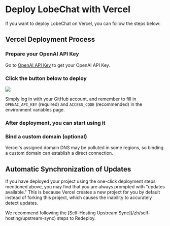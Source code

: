 
# Deploy LobeChat with Vercel

If you want to deploy LobeChat on Vercel, you can follow the steps below:

## Vercel Deployment Process

<Steps>

### Prepare your OpenAI API Key

Go to [OpenAI API Key](https://platform.openai.com/account/api-keys) to get your OpenAI API Key.

### Click the button below to deploy

[![][deploy-button-image]][deploy-link]

[deploy-button-image]: https://vercel.com/button
[deploy-link]: https://vercel.com/new/clone?repository-url=https%3A%2F%2Fgithub.com%2Flobehub%2Flobe-chat&env=OPENAI_API_KEY,ACCESS_CODE&envDescription=Find%20your%20OpenAI%20API%20Key%20by%20click%20the%20right%20Learn%20More%20button.%20%7C%20Access%20Code%20can%20protect%20your%20website&envLink=https%3A%2F%2Fplatform.openai.com%2Faccount%2Fapi-keys&project-name=lobe-chat&repository-name=lobe-chat

Simply log in with your GitHub account, and remember to fill in `OPENAI_API_KEY` (required) and `ACCESS_CODE` (recommended) in the environment variables page.

### After deployment, you can start using it

### Bind a custom domain (optional)

Vercel's assigned domain DNS may be polluted in some regions, so binding a custom domain can establish a direct connection.

</Steps>

## Automatic Synchronization of Updates

If you have deployed your project using the one-click deployment steps mentioned above, you may find that you are always prompted with "updates available." This is because Vercel creates a new project for you by default instead of forking this project, which causes the inability to accurately detect updates.

<Callout>
  We recommend following the [Self-Hosting Upstream
  Sync](/zh/self-hosting/upstream-sync) steps to Redeploy.
</Callout>

